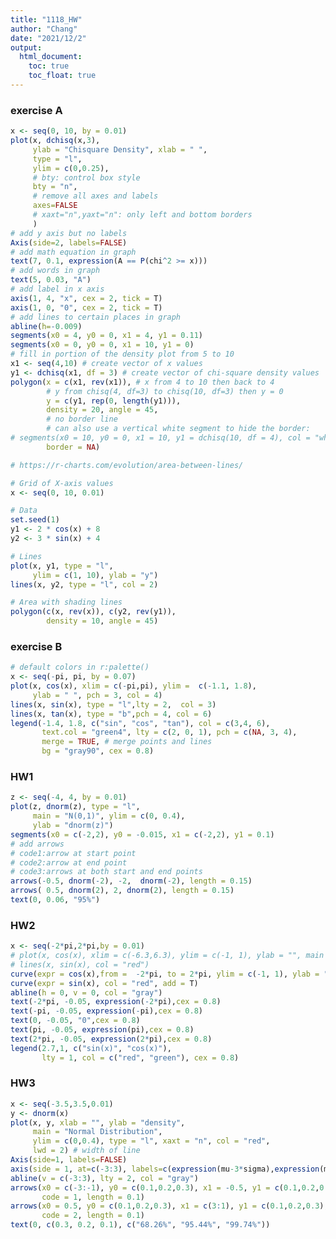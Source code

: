 ```yaml
---
title: "1118_HW"
author: "Chang"
date: "2021/12/2"
output: 
  html_document:
    toc: true
    toc_float: true
---
```


### exercise A
```r
x <- seq(0, 10, by = 0.01)
plot(x, dchisq(x,3),
     ylab = "Chisquare Density", xlab = " ",
     type = "l",
     ylim = c(0,0.25),
     # bty: control box style
     bty = "n", 
     # remove all axes and labels
     axes=FALSE
     # xaxt="n",yaxt="n": only left and bottom borders
     ) 
# add y axis but no labels
Axis(side=2, labels=FALSE)
# add math equation in graph
text(7, 0.1, expression(A == P(chi^2 >= x)))
# add words in graph
text(5, 0.03, "A")
# add label in x axis
axis(1, 4, "x", cex = 2, tick = T)
axis(1, 0, "0", cex = 2, tick = T)
# add lines to certain places in graph
abline(h=-0.009)
segments(x0 = 4, y0 = 0, x1 = 4, y1 = 0.11)
segments(x0 = 0, y0 = 0, x1 = 10, y1 = 0)
# fill in portion of the density plot from 5 to 10
x1 <- seq(4,10) # create vector of x values
y1 <- dchisq(x1, df = 3) # create vector of chi-square density values
polygon(x = c(x1, rev(x1)), # x from 4 to 10 then back to 4
        # y from chisq(4, df=3) to chisq(10, df=3) then y = 0 
        y = c(y1, rep(0, length(y1))),  
        density = 20, angle = 45, 
        # no border line
        # can also use a vertical white segment to hide the border:
# segments(x0 = 10, y0 = 0, x1 = 10, y1 = dchisq(10, df = 4), col = "white")
        border = NA) 
```

```r
# https://r-charts.com/evolution/area-between-lines/

# Grid of X-axis values
x <- seq(0, 10, 0.01)

# Data
set.seed(1)
y1 <- 2 * cos(x) + 8
y2 <- 3 * sin(x) + 4

# Lines
plot(x, y1, type = "l",
     ylim = c(1, 10), ylab = "y")
lines(x, y2, type = "l", col = 2)

# Area with shading lines
polygon(c(x, rev(x)), c(y2, rev(y1)),
        density = 10, angle = 45)
```

### exercise B
```r
# default colors in r:palette()
x <- seq(-pi, pi, by = 0.07)
plot(x, cos(x), xlim = c(-pi,pi), ylim =  c(-1.1, 1.8), 
     ylab = " ", pch = 3, col = 4)
lines(x, sin(x), type = "l",lty = 2,  col = 3)
lines(x, tan(x), type = "b",pch = 4, col = 6)
legend(-1.4, 1.8, c("sin", "cos", "tan"), col = c(3,4, 6),
       text.col = "green4", lty = c(2, 0, 1), pch = c(NA, 3, 4),
       merge = TRUE, # merge points and lines
       bg = "gray90", cex = 0.8)
```

### HW1
```r
z <- seq(-4, 4, by = 0.01)
plot(z, dnorm(z), type = "l",
     main = "N(0,1)", ylim = c(0, 0.4), 
     ylab = "dnorm(z)")
segments(x0 = c(-2,2), y0 = -0.015, x1 = c(-2,2), y1 = 0.1)
# add arrows
# code1:arrow at start point
# code2:arrow at end point
# code3:arrows at both start and end points
arrows(-0.5, dnorm(-2), -2,  dnorm(-2), length = 0.15)
arrows( 0.5, dnorm(2), 2, dnorm(2), length = 0.15)
text(0, 0.06, "95%")

```

### HW2
```r
x <- seq(-2*pi,2*pi,by = 0.01)
# plot(x, cos(x), xlim = c(-6.3,6.3), ylim = c(-1, 1), ylab = "", main = "sin(x) and cos(x)",type = "l", col = "green")
# lines(x, sin(x), col = "red")
curve(expr = cos(x),from =  -2*pi, to = 2*pi, ylim = c(-1, 1), ylab = "", main = "sin(x) and cos(x)",type = "l", col = "green" )
curve(expr = sin(x), col = "red", add = T)
abline(h = 0, v = 0, col = "gray")
text(-2*pi, -0.05, expression(-2*pi),cex = 0.8)
text(-pi, -0.05, expression(-pi),cex = 0.8)
text(0, -0.05, "0",cex = 0.8)
text(pi, -0.05, expression(pi),cex = 0.8)
text(2*pi, -0.05, expression(2*pi),cex = 0.8)
legend(2.7,1, c("sin(x)", "cos(x)"),
       lty = 1, col = c("red", "green"), cex = 0.8)
```

### HW3
```r
x <- seq(-3.5,3.5,0.01)
y <- dnorm(x)
plot(x, y, xlab = "", ylab = "density", 
     main = "Normal Distribution", 
     ylim = c(0,0.4), type = "l", xaxt = "n", col = "red", 
     lwd = 2) # width of line
Axis(side=1, labels=FALSE)
axis(side = 1, at=c(-3:3), labels=c(expression(mu-3*sigma),expression(mu-2*sigma),expression(mu-sigma),expression(mu),expression(mu+sigma),expression(mu+2*sigma),expression(mu+3*sigma)))
abline(v = c(-3:3), lty = 2, col = "gray")
arrows(x0 = c(-3:-1), y0 = c(0.1,0.2,0.3), x1 = -0.5, y1 = c(0.1,0.2,0.3), 
       code = 1, length = 0.1)
arrows(x0 = 0.5, y0 = c(0.1,0.2,0.3), x1 = c(3:1), y1 = c(0.1,0.2,0.3),
       code = 2, length = 0.1)
text(0, c(0.3, 0.2, 0.1), c("68.26%", "95.44%", "99.74%"))



```





